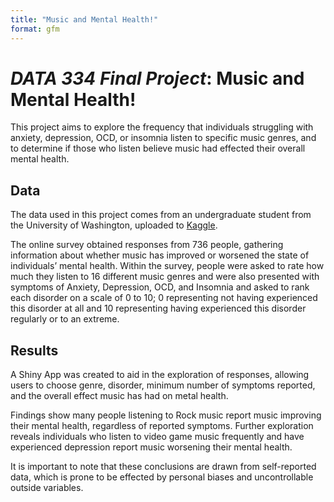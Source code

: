 ```yaml
---
title: "Music and Mental Health!"
format: gfm
---
```



# *DATA 334 Final Project*: Music and Mental Health!

This project aims to explore the frequency that individuals struggling with anxiety, depression, OCD, or insomnia listen to specific music genres, and to determine if those who listen believe music had effected their overall mental health. 

## Data

The data used in this project comes from an undergraduate student from the University of Washington, uploaded to [Kaggle](https://www.kaggle.com/datasets/catherinerasgaitis/mxmh-survey-results?resource=download). 

The online survey obtained responses from 736 people, gathering information about whether music has improved or worsened the state of individuals’ mental health. Within the survey, people were asked to rate how much they listen to 16 different music genres and were also presented with symptoms of Anxiety, Depression, OCD, and Insomnia and asked to rank each disorder on a scale of 0 to 10; 0 representing not having experienced this disorder at all and 10 representing having experienced this disorder regularly or to an extreme.

## Results

A Shiny App was created to aid in the exploration of responses, allowing users to choose genre, disorder, minimum number of symptoms reported, and the overall effect music has had on metal health. 

Findings show many people listening to Rock music report music improving their mental health, regardless of reported symptoms. Further exploration reveals individuals who listen to video game music frequently and have experienced depression report music worsening their mental health.

It is important to note that these conclusions are drawn from self-reported data, which is prone to be effected by personal biases and uncontrollable outside variables.
